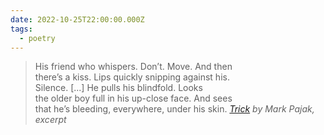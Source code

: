 ```yaml
---
date: 2022-10-25T22:00:00.000Z
tags:
  - poetry
---
```

> His friend who whispers. Don’t. Move. And then<br/>
> there’s a kiss. Lips quickly snipping against his.<br/>
> Silence. [...] He pulls his blindfold. Looks<br/>
> the older boy full in his up-close face. And sees<br/>
> that he’s bleeding, everywhere, under his skin.
> <cite><i>[Trick](https://poems.com/poem/trick/)</i> by Mark Pajak, excerpt</cite>
